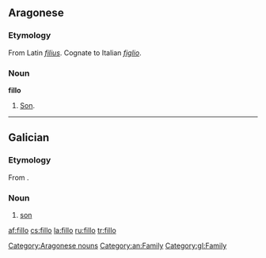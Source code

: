 ==Aragonese==
===Etymology===
From Latin ''[[filius]]''. Cognate to Italian ''[[figlio]]''.

===Noun===
'''fillo'''

# [[son|Son]].
[[Category:Aragonese nouns]]
[[Category:an:Family]]
----
==Galician==
===Etymology===
From {{etyl|la|gl}} {{term|filius|fīlius|lang=la}}.

===Noun===
{{gl-noun|m}}

# [[son]]

[[Category:gl:Family]]

[[af:fillo]]
[[cs:fillo]]
[[la:fillo]]
[[ru:fillo]]
[[tr:fillo]]